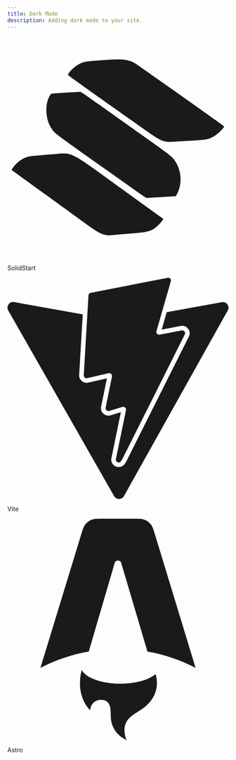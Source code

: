 ```yaml
---
title: Dark Mode
description: Adding dark mode to your site.
---
```


<div className="grid sm:grid-cols-2 gap-4 mt-8 sm:gap-6">
  <LinkedCard href="/docs/dark-mode/solid-start">
    <svg
      role="img"
      viewBox="0 0 24 24"
      xmlns="http://www.w3.org/2000/svg"
      className="w-10 h-10"
      fill="currentColor"
    >
      <title>SolidStart</title>
      <path d="M 10.890625 2.507812 C 8.589844 2.652344 8.386719 2.679688 7.863281 2.925781 C 7.359375 3.164062 6.792969 3.679688 6.574219 4.097656 C 6.539062 4.167969 6.683594 4.273438 10.933594 7.28125 C 11.890625 7.957031 13.445312 9.058594 14.386719 9.730469 C 16.679688 11.367188 16.898438 11.46875 17.96875 11.394531 C 18.125 11.382812 18.945312 11.335938 19.785156 11.285156 C 21.683594 11.167969 21.835938 11.140625 22.4375 10.78125 C 22.863281 10.53125 23.570312 9.824219 23.503906 9.71875 C 23.460938 9.648438 14.058594 2.992188 13.839844 2.875 C 13.097656 2.476562 12.53125 2.40625 10.890625 2.507812 M 6.261719 6.070312 C 4.859375 6.160156 4.761719 6.167969 4.71875 6.226562 C 4.058594 7.085938 4.0625 8.796875 4.726562 9.859375 C 5.125 10.492188 4.8125 10.253906 11.054688 14.667969 C 12.144531 15.441406 13.484375 16.390625 14.035156 16.78125 C 14.589844 17.171875 15.066406 17.488281 15.101562 17.488281 C 15.246094 17.488281 18.226562 17.304688 18.261719 17.296875 C 18.28125 17.289062 18.363281 17.144531 18.449219 16.972656 C 19 15.839844 18.863281 14.371094 18.117188 13.375 C 17.820312 12.972656 17.566406 12.78125 14.714844 10.753906 C 13.179688 9.664062 11.039062 8.140625 9.957031 7.371094 C 8.136719 6.078125 7.976562 5.96875 7.871094 5.972656 C 7.808594 5.976562 7.082031 6.019531 6.261719 6.070312 M 4.921875 12.753906 C 4.515625 12.78125 3.957031 12.828125 3.675781 12.855469 C 3.394531 12.878906 3 12.914062 2.792969 12.929688 C 2.070312 12.988281 1.496094 13.257812 0.949219 13.792969 C 0.730469 14.011719 0.433594 14.425781 0.472656 14.460938 C 0.484375 14.472656 2.140625 15.675781 4.15625 17.132812 C 6.167969 18.589844 8.21875 20.078125 8.714844 20.4375 C 10.097656 21.4375 10.570312 21.625 11.480469 21.515625 C 11.644531 21.496094 12.46875 21.425781 13.320312 21.359375 C 15.410156 21.195312 15.726562 21.09375 16.457031 20.359375 C 16.710938 20.097656 16.957031 19.769531 16.902344 19.75 C 16.886719 19.742188 14.828125 18.261719 12.332031 16.453125 C 6.570312 12.28125 7.171875 12.582031 4.921875 12.753906" />
    </svg>
    <p className="font-medium mt-2">SolidStart</p>
  </LinkedCard>
  <LinkedCard href="/docs/dark-mode/vite">
    <svg
      role="img"
      viewBox="0 0 24 24"
      xmlns="http://www.w3.org/2000/svg"
      className="w-10 h-10"
      fill="currentColor"
    >
      <title>Vite</title>
      <path d="m8.286 10.578.512-8.657a.306.306 0 0 1 .247-.282L17.377.006a.306.306 0 0 1 .353.385l-1.558 5.403a.306.306 0 0 0 .352.385l2.388-.46a.306.306 0 0 1 .332.438l-6.79 13.55-.123.19a.294.294 0 0 1-.252.14c-.177 0-.35-.152-.305-.369l1.095-5.301a.306.306 0 0 0-.388-.355l-1.433.435a.306.306 0 0 1-.389-.354l.69-3.375a.306.306 0 0 0-.37-.36l-2.32.536a.306.306 0 0 1-.374-.316zm14.976-7.926L17.284 3.74l-.544 1.887 2.077-.4a.8.8 0 0 1 .84.369.8.8 0 0 1 .034.783L12.9 19.93l-.013.025-.015.023-.122.19a.801.801 0 0 1-.672.37.826.826 0 0 1-.634-.302.8.8 0 0 1-.16-.67l1.029-4.981-1.12.34a.81.81 0 0 1-.86-.262.802.802 0 0 1-.165-.67l.63-3.08-2.027.468a.808.808 0 0 1-.768-.233.81.81 0 0 1-.217-.6l.389-6.57-7.44-1.33a.612.612 0 0 0-.64.906L11.58 23.691a.612.612 0 0 0 1.066-.004l11.26-20.135a.612.612 0 0 0-.644-.9z" />
    </svg>
    <p className="font-medium mt-2">Vite</p>
  </LinkedCard>
  <LinkedCard href="/docs/dark-mode/astro">
    <svg
      role="img"
      viewBox="0 0 24 24"
      xmlns="http://www.w3.org/2000/svg"
      className="w-10 h-10"
      fill="currentColor"
    >
      <title>Astro</title>
      <path
        d="M16.074 16.86C15.354 17.476 13.917 17.895 12.262 17.895C10.23 17.895 8.527 17.263 8.075 16.412C7.914 16.9 7.877 17.458 7.877 17.814C7.877 17.814 7.771 19.564 8.988 20.782C8.988 20.15 9.501 19.637 10.133 19.637C11.216 19.637 11.215 20.582 11.214 21.349V21.418C11.214 22.582 11.925 23.579 12.937 24C12.7812 23.6794 12.7005 23.3275 12.701 22.971C12.701 21.861 13.353 21.448 14.111 20.968C14.713 20.585 15.383 20.161 15.844 19.308C16.0926 18.8493 16.2225 18.3357 16.222 17.814C16.2221 17.4903 16.1722 17.1685 16.074 16.86ZM15.551 0.6C15.747 0.844 15.847 1.172 16.047 1.829L20.415 16.176C18.7743 15.3246 17.0134 14.7284 15.193 14.408L12.35 4.8C12.3273 4.72337 12.2803 4.65616 12.2162 4.60844C12.152 4.56072 12.0742 4.53505 11.9943 4.53528C11.9143 4.5355 11.8366 4.56161 11.7727 4.60969C11.7089 4.65777 11.6623 4.72524 11.64 4.802L8.83 14.405C7.00149 14.724 5.23264 15.3213 3.585 16.176L7.974 1.827C8.174 1.171 8.274 0.843 8.471 0.6C8.64406 0.385433 8.86922 0.218799 9.125 0.116C9.415 0 9.757 0 10.443 0H13.578C14.264 0 14.608 0 14.898 0.117C15.1529 0.219851 15.3783 0.386105 15.551 0.6Z"
        fill="currentColor"
      />
    </svg>
    <p className="font-medium mt-2">Astro</p>
  </LinkedCard>
</div>
